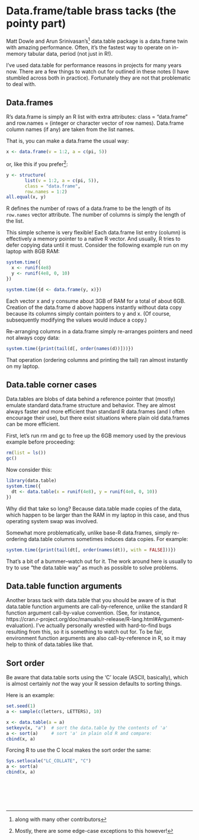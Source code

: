 # Data.frame/table brass tacks (the pointy part)

Matt Dowle and Arun Srinivasan's^[along with many other contributors]
data.table package is a data.frame twin with amazing performance. Often, it's
the fastest way to operate on in-memory tabular data, period (not just in R!).

I've used data.table for performance reasons in projects for many years now.
There are a few things to watch out for outlined in these notes (I have
stumbled across both in practice). Fortunately they are not that problematic to
deal with.


## Data.frames

R's data.frame is simply an R list with extra attributes: class = "data.frame"
and  row.names = (integer or character vector of row names).  Data.frame column
names (if any) are taken from the list names.

That is, you can make a data.frame the usual way:

```r
x <- data.frame(v = 1:2, a = c(pi, 5))
```

or, like this if you prefer^[Mostly, there are some edge-case exceptions to
this however!]:

```r
y <- structure(
       list(v = 1:2, a = c(pi, 5)),
       class = "data.frame",
       row.names = 1:2)
all.equal(x, y)
```

R defines the number of rows of a data.frame to be the length of its
`row.names` vector attribute. The number of columns is simply the
length of the list.


This simple scheme is very flexible! Each data.frame list entry (column) is effectively
a memory pointer to a native R vector. And usually, R tries to defer copying
data until it must. Consider the following example run on my laptop with
8GB RAM:

```r
system.time({
  x <- runif(4e8)
  y <- runif(4e8, 0, 10)
})

system.time({d <- data.frame(y, x)})
```

Each vector x and y consume about 3GB of RAM for a total of about 6GB.
Creation of the data.frame d above happens instantly without data copy because
its columns simply contain pointers to y and x. (Of course, subsequently
modifying the values would induce a copy.)

Re-arranging columns in a data.frame simply re-arranges pointers and need not
always copy data:

```r
system.time({print(tail(d[, order(names(d))]))})
```
That operation (ordering columns and printing the tail) ran almost
instantly on my laptop.



## Data.table corner cases

Data.tables are blobs of data behind a reference pointer that (mostly) emulate
standard data.frame structure and behavior.  They are almost always faster and
more efficient than standard R data.frames (and I often encourage their use),
but there exist situations where plain old data.frames can be more efficient.

First, let's run rm and gc to free up the 6GB memory used by the previous example
before proceeding:

```r
rm(list = ls())
gc()
```

Now consider this:
```r
library(data.table)
system.time({
  dt <- data.table(x = runif(4e8), y = runif(4e8, 0, 10))
})
```
Why did that take so long? Because data.table made copies of the data,
which happen to be larger than the RAM in my laptop in this case, and
thus operating system swap was involved.

Somewhat more problematically, unlike base-R data.frames, simply re-ordering
data.table columns sometimes induces data copies. For example:

```r
system.time({print(tail(dt[, order(names(dt)), with = FALSE]))})
```

That's a bit of a bummer--watch out for it. The work around here is usually to
try to use "the data.table way" as much as possible to solve problems.


## Data.table function arguments

Another brass tack with data.table that you should be aware of is that
data.table function arguments are call-by-reference, unlike the standard R
function argument call-by-value convention. (See, for instance,
https://cran.r-project.org/doc/manuals/r-release/R-lang.html#Argument-evaluation).
I've actually personally wrestled with hard-to-find bugs resulting from this, so it is
something to watch out for. To be fair, environment function arguments are also
call-by-reference in R, so it may help to think of data.tables like that.


## Sort order

Be aware that data.table sorts using the 'C' locale (ASCII, basically), which
is almost certainly *not* the way your R session defaults to sorting things.

Here is an example:

```r
set.seed(1)
a <- sample(c(letters, LETTERS), 10)

x <- data.table(a = a)
setkeyv(x, "a")  # sort the data.table by the contents of 'a'
a <- sort(a)     # sort 'a' in plain old R and compare:
cbind(x, a)
```

Forcing R to use the C local makes the sort order the same:

```r
Sys.setlocale("LC_COLLATE", "C")
a <- sort(a)
cbind(x, a)
```



<br/> <br/> <br/> <br/>
